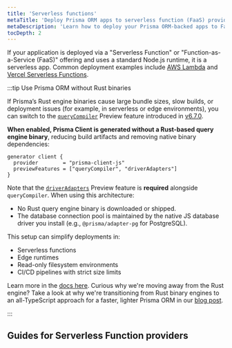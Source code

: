 ```yaml
---
title: 'Serverless functions'
metaTitle: 'Deploy Prisma ORM apps to serverless function (FaaS) providers'
metaDescription: 'Learn how to deploy your Prisma ORM-backed apps to FaaS providers like AWS Lambda, Netlify, or Vercel Serverless Functions'
tocDepth: 2
---
```


If your application is deployed via a "Serverless Function" or "Function-as-a-Service (FaaS)" offering and uses a standard Node.js runtime, it is a serverless app. Common deployment examples include [AWS Lambda](/orm/prisma-client/deployment/serverless/deploy-to-aws-lambda) and [Vercel Serverless Functions](/orm/prisma-client/deployment/serverless/deploy-to-vercel).

:::tip Use Prisma ORM without Rust binaries

If Prisma’s Rust engine binaries cause large bundle sizes, slow builds, or deployment issues (for example, in serverless or edge environments), you can switch to the [`queryCompiler`](/orm/prisma-client/setup-and-configuration/no-rust-engine) Preview feature introduced in [v6.7.0](https://pris.ly/release/6.7.0).

**When enabled, Prisma Client is generated without a Rust-based query engine binary**, reducing build artifacts and removing native binary dependencies:

```prisma
generator client {
  provider        = "prisma-client-js"
  previewFeatures = ["queryCompiler", "driverAdapters"]
}
```

Note that the [`driverAdapters`](/orm/overview/databases/database-drivers#driver-adapters) Preview feature is **required** alongside `queryCompiler`.
When using this architecture:

* No Rust query engine binary is downloaded or shipped.
* The database connection pool is maintained by the native JS database driver you install (e.g., `@prisma/adapter-pg` for PostgreSQL).

This setup can simplify deployments in:

* Serverless functions
* Edge runtimes
* Read-only filesystem environments
* CI/CD pipelines with strict size limits

Learn more in the [docs here](/orm/prisma-client/setup-and-configuration/no-rust-engine). Curious why we're moving away from the Rust engine? Take a look at why we're transitioning from Rust binary engines to an all-TypeScript approach for a faster, lighter Prisma ORM in our [blog post](https://www.prisma.io/blog/try-the-new-rust-free-version-of-prisma-orm-early-access).

:::

## Guides for Serverless Function providers

<Subsections />
